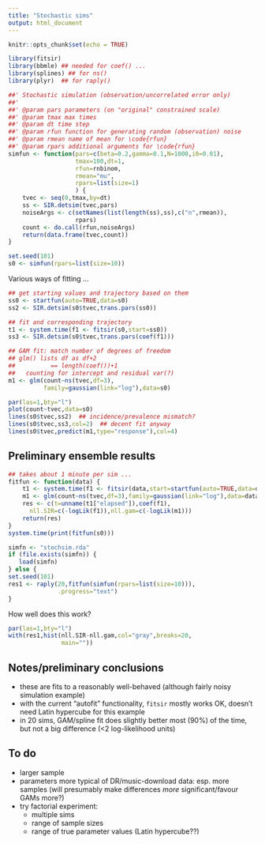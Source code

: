 ```yaml
---
title: "Stochastic sims"
output: html_document
---
```


```r
knitr::opts_chunk$set(echo = TRUE)
```

```r
library(fitsir)
library(bbmle) ## needed for coef() ...
library(splines) ## for ns()
library(plyr)  ## for raply()
```

```r
##' Stochastic simulation (observation/uncorrelated error only)
##' 
##' @param pars parameters (on "original" constrained scale)
##' @param tmax max times
##' @param dt time step
##' @param rfun function for generating random (observation) noise
##' @param rmean name of mean for \code{rfun}
##' @param rpars additional arguments for \code{rfun}
simfun <- function(pars=c(beta=0.2,gamma=0.1,N=1000,i0=0.01),
                   tmax=100,dt=1,
                   rfun=rnbinom,
                   rmean="mu",
                   rpars=list(size=1)
                   ) {
    tvec <- seq(0,tmax,by=dt)
    ss <- SIR.detsim(tvec,pars)
    noiseArgs <- c(setNames(list(length(ss),ss),c("n",rmean)),
                   rpars)
    count <- do.call(rfun,noiseArgs)
    return(data.frame(tvec,count))
}
```

```r
set.seed(101)
s0 <- simfun(rpars=list(size=10))
```


Various ways of fitting ...
```r
## get starting values and trajectory based on them
ss0 <- startfun(auto=TRUE,data=s0)
ss2 <- SIR.detsim(s0$tvec,trans.pars(ss0))

## fit and corresponding trajectory
t1 <- system.time(f1 <- fitsir(s0,start=ss0))
ss3 <- SIR.detsim(s0$tvec,trans.pars(coef(f1)))

## GAM fit: match number of degrees of freedom
## glm() lists df as df+2 
##          == length(coef())+1
##   counting for intercept and residual var(?)
m1 <- glm(count~ns(tvec,df=3),
          family=gaussian(link="log"),data=s0)
```

```r
par(las=1,bty="l")
plot(count~tvec,data=s0)
lines(s0$tvec,ss2)  ## incidence/prevalence mismatch?
lines(s0$tvec,ss3,col=2)  ## decent fit anyway
lines(s0$tvec,predict(m1,type="response"),col=4)
```


## Preliminary ensemble results

```r
## takes about 1 minute per sim ...
fitfun <- function(data) {
    t1 <- system.time(f1 <- fitsir(data,start=startfun(auto=TRUE,data=data)))
    m1 <- glm(count~ns(tvec,df=3),family=gaussian(link="log"),data=data)
    res <- c(t=unname(t1["elapsed"]),coef(f1),
      nll.SIR=c(-logLik(f1)),nll.gam=c(-logLik(m1)))
    return(res)
}
system.time(print(fitfun(s0)))
```

```r
simfn <- "stochsim.rda"
if (file.exists(simfn)) {
   load(simfn)
} else {
set.seed(101)
res1 <- raply(20,fitfun(simfun(rpars=list(size=10))),
              .progress="text")
}
```

How well does this work?

```r
par(las=1,bty="l")
with(res1,hist(nll.SIR-nll.gam,col="gray",breaks=20,
               main=""))
```

## Notes/preliminary conclusions

- these are fits to a reasonably well-behaved (although fairly noisy simulation example)
- with the current "autofit" functionality, `fitsir` mostly works OK, doesn't need Latin hypercube for this example
- in 20 sims, GAM/spline fit does slightly better most (90%) of the time, but not a big difference (<2 log-likelihood units)

## To do

- larger sample
- parameters more typical of DR/music-download data: esp. more samples (will presumably make differences *more* significant/favour GAMs more?)
- try factorial experiment:
    - multiple sims
    - range of sample sizes
    - range of true parameter values (Latin hypercube??)